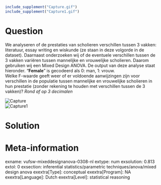 ```r
include_supplement("Capture.gif")
include_supplement("Capture1.gif")
```

Question
========
We analyseren of de prestaties van scholieren verschillen tussen 3
vakken: literatuur, essay writing en wiskunde (ze staan in deze volgorde
in de dataset). Daarnaast onderzoeken wij of de eventuele verschillen
tussen de 3 vakken variëren tussen mannelijke en vrouwelijke scholieren.
Daarom gebruiken wij een Mixed Design ANOVA. De output van deze analyse
staat hieronder. "**Female**" is gecodeerd als 0: man, 1: vrouw.  
Welke F-waarde geeft weer of er voldoende aanwijzingen zijn voor
verschillen in de populatie tussen mannelijke en vrouwelijke scholieren
in hun prestatie (zonder rekening te houden met verschillen tussen de 3
vakken)? *Rond af op 3 decimalen*  
  
<img src="Capture.gif" class="fr-fic fr-dii tvcss_2" alt="Capture" />  
<img src="Capture1.gif" class="fr-fic fr-dii tvcss_3" alt="Capture1" />


Solution
========











Meta-information
================
exname: vufsw-mixeddesignanova-0308-nl
extype: num
exsolution: 0.813
extol: 0
exsection: inferential statistics/parametric techniques/anova/mixed design anova
exextra[Type]: conceptual
exextra[Program]: NA
exextra[Language]: Dutch
exextra[Level]: statistical reasoning


